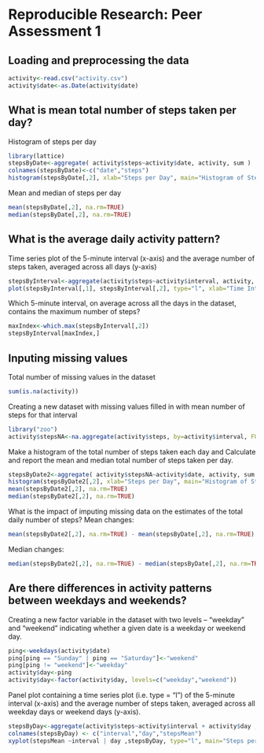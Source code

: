 # Reproducible Research: Peer Assessment 1


## Loading and preprocessing the data
```r
activity<-read.csv("activity.csv")
activity$date<-as.Date(activity$date)
```


## What is mean total number of steps taken per day?
Histogram of steps per day
```r
library(lattice)
stepsByDate<-aggregate( activity$steps~activity$date, activity, sum )
colnames(stepsByDate)<-c("date","steps")
histogram(stepsByDate[,2], xlab="Steps per Day", main="Histogram of Steps Per Day")
```
Mean and median of steps per day
```r
mean(stepsByDate[,2], na.rm=TRUE)
median(stepsByDate[,2], na.rm=TRUE)
```
## What is the average daily activity pattern?
Time series plot of the 5-minute interval (x-axis) and the average number of steps taken, averaged across all days (y-axis)
```r
stepsByInterval<-aggregate(activity$steps~activity$interval, activity, mean)
plot(stepsByInterval[,1], stepsByInterval[,2], type="l", xlab="Time Interval", ylab="Average Steps", main="Average Steps per Time Interval", lwd=1)
```
Which 5-minute interval, on average across all the days in the dataset, contains the maximum number of steps?
```r
maxIndex<-which.max(stepsByInterval[,2])
stepsByInterval[maxIndex,]
```
## Inputing missing values
Total number of missing values in the dataset
```r
sum(is.na(activity))
```
Creating a new dataset with missing values filled in with mean number of steps for that interval
```r
library("zoo")
activity$stepsNA<-na.aggregate(activity$steps, by=activity$interval, FUN=mean)
```

Make a histogram of the total number of steps taken each day and Calculate and report the mean and median total number of steps taken per day.
```r
stepsByDate2<-aggregate( activity$stepsNA~activity$date, activity, sum )
histogram(stepsByDate2[,2], xlab="Steps per Day", main="Histogram of Steps Per Day")
mean(stepsByDate2[,2], na.rm=TRUE)
median(stepsByDate2[,2], na.rm=TRUE)
```
What is the impact of imputing missing data on the estimates of the total daily number of steps?
Mean changes:
```r
mean(stepsByDate2[,2], na.rm=TRUE) - mean(stepsByDate[,2], na.rm=TRUE)
```
Median changes:
```r
median(stepsByDate2[,2], na.rm=TRUE) - median(stepsByDate[,2], na.rm=TRUE)
```
## Are there differences in activity patterns between weekdays and weekends?
Creating a new factor variable in the dataset with two levels – “weekday” and “weekend” indicating whether a given date is a weekday or weekend day.
```r
ping<-weekdays(activity$date)
ping[ping == "Sunday" | ping == "Saturday"]<-"weekend"
ping[ping != "weekend"]<-"weekday"
activity$day<-ping
activity$day<-factor(activity$day, levels=c("weekday","weekend"))

```

Panel plot containing a time series plot (i.e. type = "l") of the 5-minute interval (x-axis) and the average number of steps taken, averaged across all weekday days or weekend days (y-axis). 
```r
stepsByDay<-aggregate(activity$steps~activity$interval + activity$day , activity, mean)
colnames(stepsByDay) <- c("interval","day","stepsMean")
xyplot(stepsMean ~interval | day ,stepsByDay, type="l", main="Steps per time interval by day type", ylab="Average steps", xlab="Interval")
```